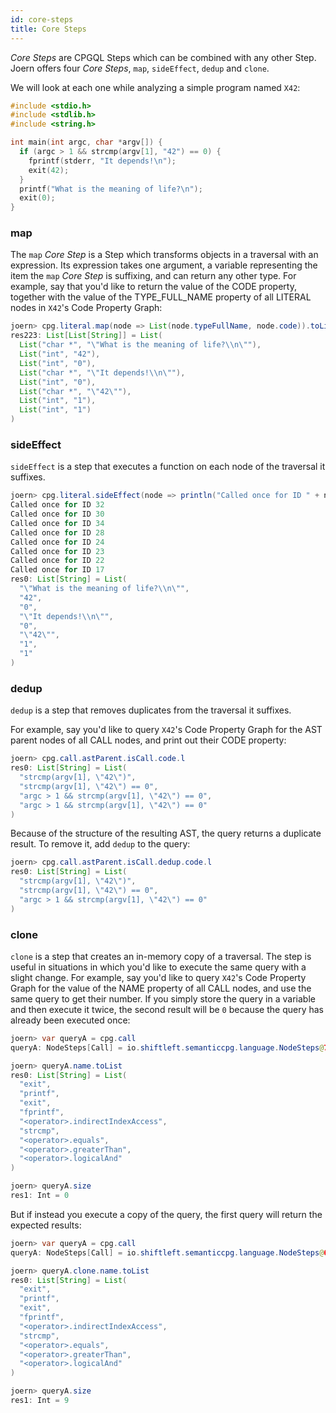 ```yaml
---
id: core-steps
title: Core Steps
---
```


_Core Steps_ are CPGQL Steps which can be combined with any other Step.
Joern offers four _Core Steps_, `map`, `sideEffect`, `dedup` and `clone`.

We will look at each one while analyzing a simple program named `X42`:

```c
#include <stdio.h>
#include <stdlib.h>
#include <string.h>

int main(int argc, char *argv[]) {
  if (argc > 1 && strcmp(argv[1], "42") == 0) {
    fprintf(stderr, "It depends!\n");
    exit(42);
  }
  printf("What is the meaning of life?\n");
  exit(0);
}
```

### map

The `map` _Core Step_ is a Step which transforms objects in a traversal with an expression. Its expression takes one argument, a variable representing the item the `map` _Core Step_ is suffixing, and can return any other type.
For example, say that you'd like to return the value of the CODE property, together with the value of the TYPE_FULL_NAME property of all LITERAL nodes in `X42`'s Code Property Graph:

```java
joern> cpg.literal.map(node => List(node.typeFullName, node.code)).toList
res223: List[List[String]] = List(
  List("char *", "\"What is the meaning of life?\\n\""),
  List("int", "42"),
  List("int", "0"),
  List("char *", "\"It depends!\\n\""),
  List("int", "0"),
  List("char *", "\"42\""),
  List("int", "1"),
  List("int", "1")
)
```

### sideEffect

`sideEffect` is a step that executes a function on each node of the traversal it suffixes.

```java
joern> cpg.literal.sideEffect(node => println("Called once for ID " + node.id.toString())).code.l 
Called once for ID 32
Called once for ID 30
Called once for ID 34
Called once for ID 28
Called once for ID 24
Called once for ID 23
Called once for ID 22
Called once for ID 17
res0: List[String] = List(
  "\"What is the meaning of life?\\n\"",
  "42",
  "0",
  "\"It depends!\\n\"",
  "0",
  "\"42\"",
  "1",
  "1"
)
```

### dedup

`dedup` is a step that removes duplicates from the traversal it suffixes.

For example, say you'd like to query `X42`'s Code Property Graph for the AST parent nodes of all CALL nodes, and print out their CODE property:
```java
joern> cpg.call.astParent.isCall.code.l 
res0: List[String] = List(
  "strcmp(argv[1], \"42\")",
  "strcmp(argv[1], \"42\") == 0",
  "argc > 1 && strcmp(argv[1], \"42\") == 0",
  "argc > 1 && strcmp(argv[1], \"42\") == 0"
)
```
Because of the structure of the resulting AST, the query returns a duplicate result. To remove it, add `dedup` to the query:

```java
joern> cpg.call.astParent.isCall.dedup.code.l 
res0: List[String] = List(
  "strcmp(argv[1], \"42\")",
  "strcmp(argv[1], \"42\") == 0",
  "argc > 1 && strcmp(argv[1], \"42\") == 0"
)
```

### clone

`clone` is a step that creates an in-memory copy of a traversal. The step is useful in situations in which you'd like to execute the same query with a slight change.
For example, say you'd like to query `X42`'s Code Property Graph for the value of the NAME property of all CALL nodes, and use the same query to get their number. If you simply store the query in a variable and then execute it twice, the second result will be `0` because the query has already been executed once:

```java
joern> var queryA = cpg.call 
queryA: NodeSteps[Call] = io.shiftleft.semanticcpg.language.NodeSteps@7a71be09

joern> queryA.name.toList 
res0: List[String] = List(
  "exit",
  "printf",
  "exit",
  "fprintf",
  "<operator>.indirectIndexAccess",
  "strcmp",
  "<operator>.equals",
  "<operator>.greaterThan",
  "<operator>.logicalAnd"
)

joern> queryA.size 
res1: Int = 0
```

But if instead you execute a copy of the query, the first query will return the expected results:

```java
joern> var queryA = cpg.call 
queryA: NodeSteps[Call] = io.shiftleft.semanticcpg.language.NodeSteps@625955bb

joern> queryA.clone.name.toList 
res0: List[String] = List(
  "exit",
  "printf",
  "exit",
  "fprintf",
  "<operator>.indirectIndexAccess",
  "strcmp",
  "<operator>.equals",
  "<operator>.greaterThan",
  "<operator>.logicalAnd"
)

joern> queryA.size 
res1: Int = 9
```

